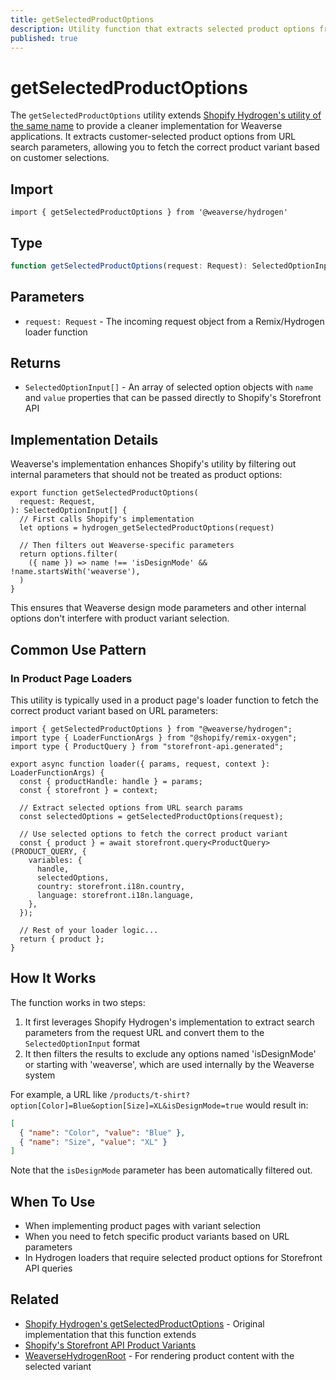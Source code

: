 ```yaml
---
title: getSelectedProductOptions
description: Utility function that extracts selected product options from URL search parameters for product variant selection.
published: true
---
```


# getSelectedProductOptions

The `getSelectedProductOptions` utility extends [Shopify Hydrogen's utility of the same name](https://shopify.dev/docs/api/hydrogen/2025-01/utilities/getselectedproductoptions) to provide a cleaner implementation for Weaverse applications. It extracts customer-selected product options from URL search parameters, allowing you to fetch the correct product variant based on customer selections.

## Import

```tsx
import { getSelectedProductOptions } from '@weaverse/hydrogen'
```

## Type

```typescript
function getSelectedProductOptions(request: Request): SelectedOptionInput[]
```

## Parameters

- `request: Request` - The incoming request object from a Remix/Hydrogen loader function

## Returns

- `SelectedOptionInput[]` - An array of selected option objects with `name` and `value` properties that can be passed directly to Shopify's Storefront API

## Implementation Details

Weaverse's implementation enhances Shopify's utility by filtering out internal parameters that should not be treated as product options:

```tsx
export function getSelectedProductOptions(
  request: Request,
): SelectedOptionInput[] {
  // First calls Shopify's implementation
  let options = hydrogen_getSelectedProductOptions(request)
  
  // Then filters out Weaverse-specific parameters
  return options.filter(
    ({ name }) => name !== 'isDesignMode' && !name.startsWith('weaverse'),
  )
}
```

This ensures that Weaverse design mode parameters and other internal options don't interfere with product variant selection.

## Common Use Pattern

### In Product Page Loaders

This utility is typically used in a product page's loader function to fetch the correct product variant based on URL parameters:

```tsx
import { getSelectedProductOptions } from "@weaverse/hydrogen";
import type { LoaderFunctionArgs } from "@shopify/remix-oxygen";
import type { ProductQuery } from "storefront-api.generated";

export async function loader({ params, request, context }: LoaderFunctionArgs) {
  const { productHandle: handle } = params;
  const { storefront } = context;
  
  // Extract selected options from URL search params
  const selectedOptions = getSelectedProductOptions(request);
  
  // Use selected options to fetch the correct product variant
  const { product } = await storefront.query<ProductQuery>(PRODUCT_QUERY, {
    variables: {
      handle,
      selectedOptions,
      country: storefront.i18n.country,
      language: storefront.i18n.language,
    },
  });
  
  // Rest of your loader logic...
  return { product };
}
```

## How It Works

The function works in two steps:

1. It first leverages Shopify Hydrogen's implementation to extract search parameters from the request URL and convert them to the `SelectedOptionInput` format
2. It then filters the results to exclude any options named 'isDesignMode' or starting with 'weaverse', which are used internally by the Weaverse system

For example, a URL like `/products/t-shirt?option[Color]=Blue&option[Size]=XL&isDesignMode=true` would result in:

```json
[
  { "name": "Color", "value": "Blue" },
  { "name": "Size", "value": "XL" }
]
```

Note that the `isDesignMode` parameter has been automatically filtered out.

## When To Use

- When implementing product pages with variant selection
- When you need to fetch specific product variants based on URL parameters
- In Hydrogen loaders that require selected product options for Storefront API queries

## Related

- [Shopify Hydrogen's getSelectedProductOptions](https://shopify.dev/docs/api/hydrogen/2025-01/utilities/getselectedproductoptions) - Original implementation that this function extends
- [Shopify's Storefront API Product Variants](https://shopify.dev/docs/api/storefront/latest/objects/productvariant)
- [WeaverseHydrogenRoot](api/weaverse-hydrogen-root) - For rendering product content with the selected variant

